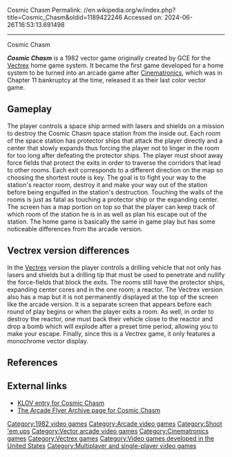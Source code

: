 Cosmic Chasm
Permalink: //en.wikipedia.org/w/index.php?title=Cosmic_Chasm&oldid=1189422246
Accessed on: 2024-06-26T16:53:13.691498



------
Cosmic Chasm
{{more footnotes|date=February 2013}}

{{Infobox video game
|title = Cosmic Chasm
|image = Cosmic Chasm Cover.jpg
|caption=
|developer = [[Cinematronics]]
|publisher = [[Cinematronics]]
|designer =  GCE 
|release = '''Vectrex'''{{vgrelease|NA|1982}}{{vgrelease|EU|1983}}'''Arcade'''<br />1983
|platforms= [[Vectrex]], [[Arcade game|Arcade]] 
|genre = [[Shooter game|Shooter]]
|modes = [[Single-player]], [[Multiplayer video game|multiplayer]]
}}

'''''Cosmic Chasm''''' is a 1982 vector game originally created by GCE for the [[Vectrex]] home game system. It became the first game developed for a home system to be turned into an arcade game after [[Cinematronics]], which was in Chapter 11 bankruptcy at the time, released it as their last color vector game.

==Gameplay==

The player controls a space ship armed with lasers and shields on a mission to destroy the Cosmic Chasm space station from the inside out. Each room of the space station has protector ships that attack the player directly and a center that slowly expands thus forcing the player not to linger in the room for too long after defeating the protector ships. The player must shoot away force fields that protect the exits in order to traverse the corridors that lead to other rooms. Each exit corresponds to a different direction on the map so choosing the shortest route is key. The goal is to fight your way to the station's reactor room, destroy it and make your way out of the station before being engulfed in the station's destruction. Touching the walls of the rooms is just as fatal as touching a protector ship or the expanding center. The screen has a map portion on top so that the player can keep track of which room of the station he is in as well as plan his escape out of the station. The home game is basically the same in game play but has some noticeable differences from the arcade version.

==Vectrex version differences==

In the [[Vectrex]] version the player controls a drilling vehicle that not only has lasers and shields but a drilling tip that must be used to penetrate and nullify the force-fields that block the exits. The rooms still have the protector ships, expanding center cores and in the one room; a reactor. The Vectrex version also has a map but it is not permanently displayed at the top of the screen like the arcade version. It is a separate screen that appears before each round of play begins or when the player exits a room. As well, in order to destroy the reactor, one must back their vehicle close to the reactor and drop a bomb which will explode after a preset time period, allowing you to make your escape. Finally, since this is a Vectrex game, it only features a monochrome vector display.

== References ==
{{reflist}}

==External links==
*[http://www.klov.com/game_detail.php?game_id=7400 KLOV entry for Cosmic Chasm]
*[https://flyers.arcade-museum.com/videogames/show/216 The Arcade Flyer Archive page for Cosmic Chasm]

[[Category:1982 video games]]
[[Category:Arcade video games]]
[[Category:Shoot 'em ups]]
[[Category:Vector arcade video games]]
[[Category:Cinematronics games]]
[[Category:Vectrex games]]
[[Category:Video games developed in the United States]]
[[Category:Multiplayer and single-player video games]]